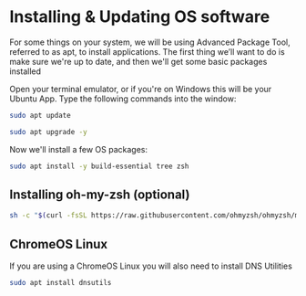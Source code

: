 # Installing & Updating OS software

For some things on your system, we will be using Advanced Package Tool,
referred to as apt, to install applications. The first thing we’ll want to do
is make sure we're up to date, and then we'll get some basic packages installed

Open your terminal emulator, or if you're on Windows this will be your Ubuntu
App. Type the following commands into the window:

```sh copy
sudo apt update
```

```sh copy
sudo apt upgrade -y
```

Now we'll install a few OS packages:

```sh copy
sudo apt install -y build-essential tree zsh
```

## Installing oh-my-zsh (optional)

```sh copy
sh -c "$(curl -fsSL https://raw.githubusercontent.com/ohmyzsh/ohmyzsh/master/tools/install.sh)"
```

## ChromeOS Linux

If you are using a ChromeOS Linux you will also need to install DNS Utilities

```sh copy
sudo apt install dnsutils
```
